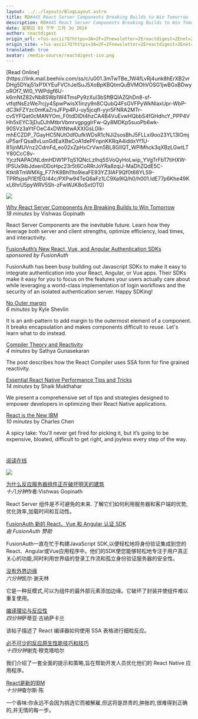 ```yaml
---
layout: ../../layouts/BlogLayout.astro
title: RD#445 React Server Components Breaking Builds to Win Tomorrow
description: RD#445 React Server Components Breaking Builds to Win Tomorrow
date: 星期日 03 下午 三月 3o 2024
author: reactdigest
origin_url: =?us-ascii?Q?https=3A=2F=2Fnewsletter=2Ereactdigest=2Enet=2Fp=2Freact-server-components-b?= =?us-ascii?Q?reaking-builds-win-tomorrow?=
origin_site: =?us-ascii?Q?https=3A=2F=2Fnewsletter=2Ereactdigest=2Enet=2Fp=2Freact-server-components-b?= =?us-ascii?Q?reaking-builds-win-tomorrow?=
translated: true
avatar: /media-source/reactdigest-ico.png
---
```



<Reference client:only="react" title="RD#445 React Server Components Breaking Builds to Win Tomorrow" url="=?us-ascii?Q?https=3A=2F=2Fnewsletter=2Ereactdigest=2Enet=2Fp=2Freact-server-components-b?= =?us-ascii?Q?reaking-builds-win-tomorrow?=" />

<Detail client:only="react">
	[Read Online](https://link.mail.beehiiv.com/ss/c/u001.3mTwTBe_1W4fLvRj4unk8hErXB2vrDHg5DYaj51xP1XYEuFVChJelSuJ5XoBpKBQtmQuBVMOhVOSG1jwBGxBDwyoROf7_Wl0_YWPdgf6U-k6mNtZ82vNb8SWp1W4TmsPy9zXul3bSftBQIAZQhDn8-sf-vtfqtNsEzWe7rcjy4SpwPwisX1inzy9n8CQubQ4FsGVFPyWkNlaxUpr-WbP-dC3kFZYzc0mKaZrsJFPp4PJ-uy5jcqfI-yyr5FNRA2MTr-cvSYFQat0cMANYOm_F0tdDIDt4hzCA4B4VuEvwHQbbS4fGHdhcY_PPP4VHh5xEYC3jDuDJhMtbrVbmrvgpgglrFw-Qy8MDKp5suoPb6wk-90SVz3aYtFOeC4xDWtNtwAXXIGsLGlk-mhECZDP_7GayHC5NUtOdf0ufkWDsR1cNJi2sosBhJ5FLLxi9oo23YL13IOmjuP5arFQsaBvLunGdEaXBeCoA1dePFnpnKKRqA4iddxYf1U-81ijnMUVnz2CdmFd_eo02xZpHxCrVwn5BL8GIIQT_WPlMhck3qXBzLGwtLTY80CcC8v-YjczNAPAONLdmHDW1PTqS1QNcLzIhq5SVoQyHoLwip_YVgTrFbT7tiHXW-IPSUx9ibJdxenDDoHpc23r5t6CoRRrJoYRa8zqiJ-MaDhZQdE5C-Ktkt8TmWMXg_F77rK8Bh11to9ieaFE93YZ3IAF9Qf0t68YLS9-TPRfsjssPi1EfE0/44c/PXPw94TeQ6aFz1LC9Xa9lQ/h0/h001.ldE77p6Khe49KxL6hrU5pyWRV5Sh-zFwWJK8oSxtOT0)

![](https://link.mail.beehiiv.com/ss/o/u001.Btu2bd7uwPPtNpvEhFUmtA/44c/PXPw94TeQ6aFz1LC9Xa9lQ/ho.gif)

[Why React Server Components Are Breaking Builds to Win Tomorrow](https://link.mail.beehiiv.com/ss/c/u001.96pnkUdR2Et9YTtP31beqX2FehMFaenwLRq291vYtiSuZ_OmVPCzSRhT710q69G-wlOra6IFLHvmssEuUeVppO70W_OpTKJY_A0nvTcj1CRi-RdBWZYXhd8w3T1tF5YbBJKTEsgWmiwWciSzGW6wzvAHVH3Trep-lGyeqVwdHyp9Mmj2bz91i1WhW7gbCogXFAjma_UYhDtBVUViSjf7CEf0VH51QhUwWDxZYwdxDVssz_zUS4xGa4LA-L8ZCWsqTp8E_8DBELXIG_0KFnKusA/44c/PXPw94TeQ6aFz1LC9Xa9lQ/h1/h001.jj-Dh0WUz7aezBDLsv9lueexpak6GmmGDslo0vlJLlU)  
_18 minutes_ by Vishwas Gopinath

React Server Components are the inevitable future. Learn how they leverage both server and client strengths, optimize efficiency, load times, and interactivity.

[FusionAuth’s New React, Vue, and Angular Authentication SDKs](https://link.mail.beehiiv.com/ss/c/u001.KaMW3WmNMB7SepvbqFCmfRUJCyGiHJUrPFmfIUeKJRrLUfpAxwZtueOJcj-uR1ES92n8Jpo1OrLEOffxGDUtlcToGIxePjzyEI7NSi-J1tngKBrp1IsCJdSlIUPDCjR_emHnzlQOQrN3tpo2nMmOYZte7npTr5lhkNiChr003k4/44c/PXPw94TeQ6aFz1LC9Xa9lQ/h2/h001.XGAEqQPRR1zqkfhE3zmT4yW-rpe0qpmq5rn2L2aZo9I)  
_sponsored by FusionAuth_

FusionAuth has been busy building out Javascript SDKs to make it easy to integrate authentication into your React, Angular, or Vue apps. Their SDKs make it easy for you to focus on the features your users actually care about while leveraging a world-class implementation of login workflows and the security of an isolated authentication server. Happy SDKing!

[No Outer margin](https://link.mail.beehiiv.com/ss/c/u001.K5pvBZzC3tJzgxtI00uQCBvwGTc61E90XBTne-YiFxGfCE1syXYvX1vuX8wtoOTJQPI_l2cPrN8BzsJYPSKSLntTlDa9Gg7p6EsYpopo3FYx5A0yoRvW8Ennk9mWn8E0kT-rqwJalvV_QLUNRl_qmQmGdHSj5j3uR7HfKOlOG8g-gwZ8-9y1kf8roXQnnLcjYpK4najpOHsjYQcaOCXHZl4pxQU9KHJqFZFoH-5rhjG42tBbYAjtlmdmwaB7ZaNh/44c/PXPw94TeQ6aFz1LC9Xa9lQ/h3/h001.1PUgfU0CNd0uLu6MMW_-zDhIMUDpxv4nOKgmZuuDhuU)  
_6 minutes_ by Kyle Shevlin

It is an anti-pattern to add margin to the outermost element of a component. It breaks encapsulation and makes components difficult to reuse. Let's learn what to do instead.

[Compiler Theory and Reactivity](https://link.mail.beehiiv.com/ss/c/u001.96pnkUdR2Et9YTtP31beqXFvS1h6hKUJae5z0-nTSsLHGNgwvo53rsnduR33qzUtjQ_fd3GrOJx0UKacqyjH6S01C9r_Kq2eODNnlp8sVH_uk_lbqg65mwpEb3tHR7WJJJ7tb71JgXFh1-ftNFsAdD_8B_H9iCYqQk7QwnUhIYgRgyBAVXzTCOBtin26ehRNQf0VNZNBTkV4cq19vvN0WckrHJoHsF1noazLWiZuxUCQ7Y-KHT8YQ436v2s9UYQf/44c/PXPw94TeQ6aFz1LC9Xa9lQ/h4/h001.K_iv3SllAr6s9nqavv8BPoiAp4ANEadGboJ17NdJ_go)  
_4 minutes_ by Sathya Gunasekaran

The post describes how the React Compiler uses SSA form for fine grained reactivity.

[Essential React Native Performance Tips and Tricks](https://link.mail.beehiiv.com/ss/c/u001.96pnkUdR2Et9YTtP31beqf3123FxAOjHAoPC8ylrL2eoycYzWCIUA5cs4HaNtjs1EYPlp1_2zvq0q4XXtrz0JMQ2BQbo_AsS-75Wz5uabG-JsXsarK21Sny7_YvEPW8PrY-2zNYy7hMo3xMdQTd1rZjKtyqQgjzt2UHTlId7hkNyAiBgCaUgBdNcmHUTSOMT4boLpR2uXtxOsGSMQaEY8ndmgSh-Ykv2ARqm5vGmOUgrLJY4IThnaRLc4cCgMV6xFscHzVqUbdkwlIn_zos9XQ/44c/PXPw94TeQ6aFz1LC9Xa9lQ/h5/h001.2zENJ4b692jnMRZDF-qsGdxl3VXwkJ_TeTus9KG743Q)  
_14 minutes_ by Shaik Mukthahar

We present a comprehensive set of tips and strategies designed to empower developers in optimizing their React Native applications.

[React is the New IBM](https://link.mail.beehiiv.com/ss/c/u001.H7TV3nVHQvyVqifzthtBOXAKmnGLwqp9G28XldnipBEvCpDRiKsIGKQl9_bKeq5PhFDOJ6U4qF9L1AKfYXefi1L1T-XcTfvxEluVzu9yU0gTHOlclTZraCGS8Vg9s4ksnpXQNp5L7ioSOjS7wJh_TkWVM7_0lAlsNtrPaQJqvh3biatWJYJZP1w9Tbq6uXrk0XvT95OyB82zR3jMW_9JRo_MjfKot3p2sgUCAeR0TcsiVXVKOmqZqRlUrxE7G0HGDCWger1JCstXvRtg51yfxg/44c/PXPw94TeQ6aFz1LC9Xa9lQ/h6/h001.ZmE24CGuyJss_eB7TSNGWAVdnHvgLeralKNLmiocYAg)  
_10 minutes_ by Charles Chen

A spicy take: You’ll never get fired for picking it, but it’s going to be expensive, bloated, difficult to get right, and joyless every step of the way.

#
</Detail>

[阅读在线](https://link.mail.beehiiv.com/ss/c/u001.3mTwTBe_1W4fLvRj4unk8hErXB2vrDHg5DYaj51xP1XYEuFVChJelSuJ5XoBpKBQtmQuBVMOhVOSG1jwBGxBDwyoROf7_Wl0_YWPdgf6U-k6mNtZ82vNb8SWp1W4TmsPy9zXul3bSftBQIAZQhDn8-sf-vtfqtNsEzWe7rcjy4SpwPwisX1inzy9n8CQubQ4FsGVFPyWkNlaxUpr-WbP-dC3kFZYzc0mKaZrsJFPp4PJ-uy5jcqfI-yyr5FNRA2MTr-cvSYFQat0cMANYOm_F0tdDIDt4hzCA4B4VuEvwHQbbS4fGHdhcY_PPP4VHh5xEYC3jDuDJhMtbrVbmrvgpgglrFw-Qy8MDKp5suoPb6wk-90SVz3aYtFOeC4xDWtNtwAXXIGsLGlk-mhECZDP_7GayHC5NUtOdf0ufkWDsR1cNJi2sosBhJ5FLLxi9oo23YL13IOmjuP5arFQsaBvLunGdEaXBeCoA1dePFnpnKKRqA4iddxYf1U-81ijnMUVnz2CdmFd_eo02xZpHxCrVwn5BL8GIIQT_WPlMhck3qXBzLGwtLTY80CcC8v-YjczNAPAONLdmHDW1PTqS1QNcLzIhq5SVoQyHoLwip_YVgTrFbT7tiHXW-IPSUx9ibJdxenDDoHpc23r5t6CoRRrJoYRa8zqiJ-MaDhZQdE5C-Ktkt8TmWMXg_F77rK8Bh11to9ieaFE93YZ3IAF9Qf0t68YLS9-TPRfsjssPi1EfE0/44c/PXPw94TeQ6aFz1LC9Xa9lQ/h0/h001.ldE77p6Khe49KxL6hrU5pyWRV5Sh-zFwWJK8oSxtOT0)

![](https://link.mail.beehiiv.com/ss/o/u001.Btu2bd7uwPPtNpvEhFUmtA/44c/PXPw94TeQ6aFz1LC9Xa9lQ/ho.gif)

[为什么反应服务器组件正在破坏明天的建筑](https://link.mail.beehiiv.com/ss/c/u001.96pnkUdR2Et9YTtP31beqX2FehMFaenwLRq291vYtiSuZ_OmVPCzSRhT710q69G-wlOra6IFLHvmssEuUeVppO70W_OpTKJY_A0nvTcj1CRi-RdBWZYXhd8w3T1tF5YbBJKTEsgWmiwWciSzGW6wzvAHVH3Trep-lGyeqVwdHyp9Mmj2bz91i1WhW7gbCogXFAjma_UYhDtBVUViSjf7CEf0VH51QhUwWDxZYwdxDVssz_zUS4xGa4LA-L8ZCWsqTp8E_8DBELXIG_0KFnKusA/44c/PXPw94TeQ6aFz1LC9Xa9lQ/h1/h001.jj-Dh0WUz7aezBDLsv9lueexpak6GmmGDslo0vlJLlU)\
*十八分钟*作者:Vishwas Gopinath

React Server 组件是不可避免的未来. 了解它们如何利用服务器和客户端的优势,优化效率,加载时间和互动性。

[FusionAuth 新的 React、Vue 和 Angular 认证 SDK](https://link.mail.beehiiv.com/ss/c/u001.KaMW3WmNMB7SepvbqFCmfRUJCyGiHJUrPFmfIUeKJRrLUfpAxwZtueOJcj-uR1ES92n8Jpo1OrLEOffxGDUtlcToGIxePjzyEI7NSi-J1tngKBrp1IsCJdSlIUPDCjR_emHnzlQOQrN3tpo2nMmOYZte7npTr5lhkNiChr003k4/44c/PXPw94TeQ6aFz1LC9Xa9lQ/h2/h001.XGAEqQPRR1zqkfhE3zmT4yW-rpe0qpmq5rn2L2aZo9I)\
*由 FusionAuth 赞助*

FusionAuth一直在忙于构建JavaScript SDK,以便轻松地将身份验证集成到您的React、Angular或Vue应用程序中。他们的SDK使您能够轻松地专注于用户真正关心的功能,同时利用世界级的登录工作流和孤立身份验证服务器的安全性。

[没有外界边缘](https://link.mail.beehiiv.com/ss/c/u001.K5pvBZzC3tJzgxtI00uQCBvwGTc61E90XBTne-YiFxGfCE1syXYvX1vuX8wtoOTJQPI_l2cPrN8BzsJYPSKSLntTlDa9Gg7p6EsYpopo3FYx5A0yoRvW8Ennk9mWn8E0kT-rqwJalvV_QLUNRl_qmQmGdHSj5j3uR7HfKOlOG8g-gwZ8-9y1kf8roXQnnLcjYpK4najpOHsjYQcaOCXHZl4pxQU9KHJqFZFoH-5rhjG42tBbYAjtlmdmwaB7ZaNh/44c/PXPw94TeQ6aFz1LC9Xa9lQ/h3/h001.1PUgfU0CNd0uLu6MMW_-zDhIMUDpxv4nOKgmZuuDhuU)\
*六分钟*凯尔·谢夫林

它是一种反模式,可以为组件的最外部元素添加边缘。它破坏了封装并使组件难以重复使用。

[编译理论与反应性](https://link.mail.beehiiv.com/ss/c/u001.96pnkUdR2Et9YTtP31beqXFvS1h6hKUJae5z0-nTSsLHGNgwvo53rsnduR33qzUtjQ_fd3GrOJx0UKacqyjH6S01C9r_Kq2eODNnlp8sVH_uk_lbqg65mwpEb3tHR7WJJJ7tb71JgXFh1-ftNFsAdD_8B_H9iCYqQk7QwnUhIYgRgyBAVXzTCOBtin26ehRNQf0VNZNBTkV4cq19vvN0WckrHJoHsF1noazLWiZuxUCQ7Y-KHT8YQ436v2s9UYQf/44c/PXPw94TeQ6aFz1LC9Xa9lQ/h4/h001.K_iv3SllAr6s9nqavv8BPoiAp4ANEadGboJ17NdJ_go)\
*四分钟*萨蒂亚·古纳萨卡兰

该帖子描述了 React 编译器如何使用 SSA 表格进行细粒反应。

[必不可少的反应原生性能技巧和技巧](https://link.mail.beehiiv.com/ss/c/u001.96pnkUdR2Et9YTtP31beqf3123FxAOjHAoPC8ylrL2eoycYzWCIUA5cs4HaNtjs1EYPlp1_2zvq0q4XXtrz0JMQ2BQbo_AsS-75Wz5uabG-JsXsarK21Sny7_YvEPW8PrY-2zNYy7hMo3xMdQTd1rZjKtyqQgjzt2UHTlId7hkNyAiBgCaUgBdNcmHUTSOMT4boLpR2uXtxOsGSMQaEY8ndmgSh-Ykv2ARqm5vGmOUgrLJY4IThnaRLc4cCgMV6xFscHzVqUbdkwlIn_zos9XQ/44c/PXPw94TeQ6aFz1LC9Xa9lQ/h5/h001.2zENJ4b692jnMRZDF-qsGdxl3VXwkJ_TeTus9KG743Q)\
*十四分钟*谢克·穆克塔哈尔

我们介绍了一套全面的提示和策略,旨在帮助开发人员优化他们的 React Native 应用程序。

[React是新的IBM](https://link.mail.beehiiv.com/ss/c/u001.H7TV3nVHQvyVqifzthtBOXAKmnGLwqp9G28XldnipBEvCpDRiKsIGKQl9_bKeq5PhFDOJ6U4qF9L1AKfYXefi1L1T-XcTfvxEluVzu9yU0gTHOlclTZraCGS8Vg9s4ksnpXQNp5L7ioSOjS7wJh_TkWVM7_0lAlsNtrPaQJqvh3biatWJYJZP1w9Tbq6uXrk0XvT95OyB82zR3jMW_9JRo_MjfKot3p2sgUCAeR0TcsiVXVKOmqZqRlUrxE7G0HGDCWger1JCstXvRtg51yfxg/44c/PXPw94TeQ6aFz1LC9Xa9lQ/h6/h001.ZmE24CGuyJss_eB7TSNGWAVdnHvgLeralKNLmiocYAg)\
*十分钟*查尔斯·陈

一个香味:你永远不会因为挑选它而被解雇,但这将是昂贵的,肿胀的,很难得到正确的,并无情的每一步。

#


